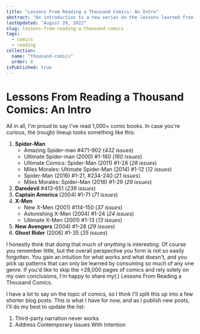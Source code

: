 ```yaml
---
title: "Lessons From Reading a Thousand Comics: An Intro"
abstract: "An introduction to a new series on the lessons learned from 1,000+ comics"
lastUpdated: "August 28, 2022"
slug: lessons-from-reading-a-thousand-comics
tags:
  - comics
  - reading
collection:
  name: "thousand-comics"
  order: 0
isPublished: true
---
```


# Lessons From Reading a Thousand Comics: An Intro

All in all, I'm proud to say I've read 1,000+ comic books. In case you're curious, the (rough) lineup looks something like this:

1. **Spider-Man**
   - Amazing Spider-man #471-902 (_432 issues_)
   - Ultimate Spider-man (2000) #1-160 (_160 issues_)
   - Ultimate Comics: Spider-Man (2011) #1-28 (_28 issues_)
   - Miles Morales: Ultimate Spider-Man (2014) #1-12 (_12 issues_)
   - Spider-Man (2016) #1-21, #234-240 (_21 issues_)
   - Miles Morales: Spider-Man (2018) #1-29 (_29 issues_)
1. **Daredevil** #413-651 (_239 issues_)
1. **Captain America** (2004) #1-71 (_71 issues_)
1. **X-Men**
   - New X-Men (2001) #114-150 (_37 issues_)
   - Astonishing X-Men (2004) #1-24 (_24 issues_)
   - Ultimate X-Men (2001) #1-13 (_13 issues_)
1. **New Avengers** (2004) #1-28 (_29 issues_)
1. **Ghost Rider** (2006) #1-35 (_35 issues_)

I honestly think that doing that much of _anything_ is interesting. Of course you remember little, but the overall perspective you form is not so easily forgotten. You gain an intuition for what works and what doesn't, and you pick up patterns that can only be learned by consuming so much of any one genre. If you'd like to skip the >28,000 pages of comics and rely solely on my own conclusions, I'm happy to share my(:) Lessons From Reading a Thousand Comics.

I have a lot to say on the topic of comics, so I think I'll split this up into a few shorter blog posts. This is what I have for now, and as I publish new posts, I'll do my best to update the list:

1. <Link href="/blog/third-party-narration-rarely-works">Third-party narration never works</Link>
1. <Link href="/blog/address-contemporary-issues-with-intention">Address Contemporary Issues With Intention</Link>
